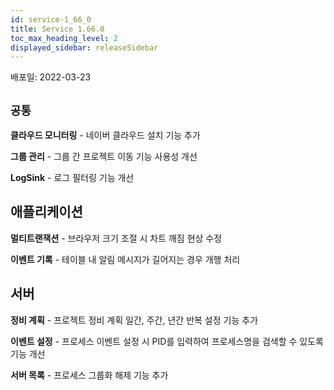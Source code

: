 ```yaml
---
id: service-1_66_0
title: Service 1.66.0
toc_max_heading_level: 2
displayed_sidebar: releaseSidebar
---
```



배포일: 2022-03-23

## `공통`

**클라우드 모니터링** - 네이버 클라우드 설치 기능 추가

**그룹 관리** - 그룹 간 프로젝트 이동 기능 사용성 개선

**LogSink** - 로그 필터링 기능 개선

## 애플리케이션

**멀티트랜잭션** - 브라우저 크기 조절 시 차트 깨짐 현상 수정

**이벤트 기록** - 테이블 내 알림 메시지가 길어지는 경우 개행 처리

## 서버

**정비 계획** - 프로젝트 정비 계획 일간, 주간, 년간 반복 설정 기능 추가 

**이벤트 설정** - 프로세스 이벤트 설정 시 PID를 입력하여 프로세스명을 검색할 수 있도록 기능 개선

**서버 목록** - 프로세스 그룹화 해제 기능 추가
